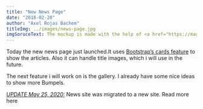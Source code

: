 ```yaml
---
title: "New News Page"
date: "2018-02-20"
author: "Axel Rojas Bachem"
titleImg: ../images/news-page.jpg
imgSoruceText: The mockup is made with the help of <a href="https://magicmockups.com/" target="_blank" rel="noreferrer">magicmockups</a>
---
```


Today the new news page just launched.It uses <a href="https://getbootstrap.com/docs/4.0/components/card/" target="_blank">Bootstrap’s cards feature</a> to show the articles. Also it can handle title images, which i will use in the future.

The next feature i will work on is the gallery. I already have some nice ideas to show more Bumpels.

_<ins>UPDATE May 25, 2020:</ins>_
News site was migrated to a new site. Read more <Link to="/blog/post/relaunch">here</Link>
